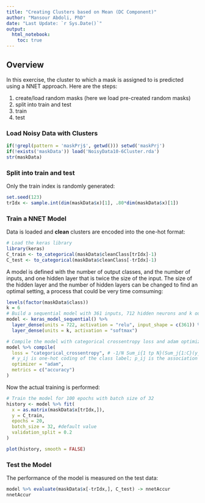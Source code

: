```yaml
---
title: "Creating Clusters based on Mean (DC Component)"
author: "Mansour Abdoli, PhD"
date: "Last Update: `r Sys.Date()`"
output: 
  html_notebook:
    toc: true
---
```


## Overview

In this exercise, the cluster to which a mask is assigned to is predicted using a NNET approach. Here are the steps:

1. create/load random masks (here we load pre-created random masks)
2. split into train and test
3. train
4. test

### Load Noisy Data with Clusters

```r
if(!grepl(pattern = 'maskPrj$', getwd())) setwd('maskPrj')
if(!exists('maskData')) load('NoisyData10-6Cluster.rda')
str(maskData)
```

### Split into train and test

Only the train index is randomly generated:
```r
set.seed(123)
trIdx <- sample.int(dim(maskData$x)[1], .80*dim(maskData$x)[1])
```

### Train a NNET Model

Data is loaded and **clean** clusters are encoded into the one-hot format:
```r
# Load the keras library
library(keras)
C_train <- to_categorical(maskData$cleanClass[trIdx]-1)
C_test <- to_categorical(maskData$cleanClass[-trIdx]-1)
```

A model is defined with the number of output classes, and the number of inputs, and one hidden layer that is twice the size of the input. The size of the hidden layer and the number of hidden layers can be changed to find an optimal setting, a process that could be very time comsuming:

```r
levels(factor(maskData$class))
k = 6
# Build a sequential model with 361 inputs, 712 hidden neurons and k outputs
model <- keras_model_sequential() %>%
  layer_dense(units = 722, activation = "relu", input_shape = c(361)) %>%
  layer_dense(units = k, activation = "softmax")

# Compile the model with categorical crossentropy loss and adam optimizer
model %>% compile(
  loss = "categorical_crossentropy", # -1/N Sum_i{1 tp N}(Sum_j{1:C}(y_ij * log(p_ij))):
  # y_ij is one-hot coding of the class label; p_ij is the association to class j
  optimizer = "adam",
  metrics = c("accuracy")
)
```

Now the actual training is performed:
```r
# Train the model for 100 epochs with batch size of 32
history <- model %>% fit(
  x = as.matrix(maskData$x[trIdx,]),
  y = C_train,
  epochs = 20,
  batch_size = 32, #default value
  validation_split = 0.2
)
```

```r
plot(history, smooth = FALSE)

```

### Test the Model
The performance of the model is measured on the test data:

```r
model %>% evaluate(maskData$x[-trIdx,], C_test) -> nnetAccur
nnetAccur
```

